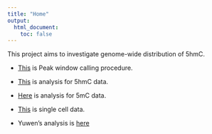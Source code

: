 ```yaml
---
title: "Home"
output:
  html_document:
    toc: false
---
```


This project aims to investigate genome-wide distribution of 5hmC.  

*  [This](PeakCalling-procedure.html) is Peak window calling procedure. 
* [This](JumpSeq-analysis.html) is analysis for 5hmC data.
* [Here](5mCAnalysis.html) is analysis for 5mC data. 
* [This](SingleCell.html) is single cell data. 

* Yuwen's analysis is [here][Yuwen]

[Yuwen]: http://liu-genomics.github.io/Tiao_Seq/index.html

